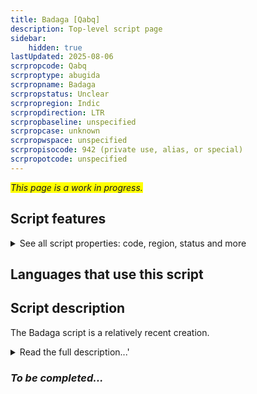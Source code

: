 ```yaml
---
title: Badaga [Qabq]
description: Top-level script page
sidebar:
    hidden: true
lastUpdated: 2025-08-06
scrpropcode: Qabq
scrproptype: abugida
scrpropname: Badaga
scrpropstatus: Unclear
scrpropregion: Indic
scrpropdirection: LTR
scrpropbaseline: unspecified
scrpropcase: unknown
scrpropwspace: unspecified
scrpropisocode: 942 (private use, alias, or special)
scrpropotcode: unspecified
---
```


<span style='background-color:yellow'>_This page is a work in progress._</span>


## Script features

<details>
<summary> See all script properties: code, region, status and more</summary>
<ScriptInfo />
</details>

## Languages that use this script

<WsList script='Qabq' wsMax='5' />

## Script description

The Badaga script is a relatively recent creation.

<details><summary>Read the full description...'</summary>_Not yet available._</details>

### _To be completed..._

